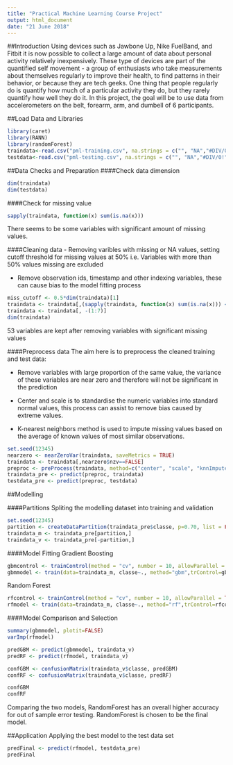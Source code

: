 ```yaml
---
title: "Practical Machine Learning Course Project"
output: html_document
date: "21 June 2018"
---
```

##Introduction
Using devices such as Jawbone Up, Nike FuelBand, and Fitbit it is now possible to collect a large amount of data about personal activity relatively inexpensively. These type of devices are part of the quantified self movement - a group of enthusiasts who take measurements about themselves regularly to improve their health, to find patterns in their behavior, or because they are tech geeks. One thing that people regularly do is quantify how much of a particular activity they do, but they rarely quantify how well they do it. In this project, the goal will be to use data from accelerometers on the belt, forearm, arm, and dumbell of 6 participants. 

##Load Data and Libraries
```r
library(caret)
library(RANN)
library(randomForest)
traindata<-read.csv("pml-training.csv", na.strings = c("", "NA","#DIV/0!"))
testdata<-read.csv("pml-testing.csv", na.strings = c("", "NA","#DIV/0!"))
```

##Data Checks and Preparation
####Check data dimension
```r
dim(traindata)
dim(testdata)
```

####Check for missing value
```r
sapply(traindata, function(x) sum(is.na(x)))
```
There seems to be some variables with significant amount of missing values.

####Cleaning data
- Removing varibles with missing or NA values, setting cutoff threshold for missing values at 50%
i.e. Variables with more than 50% values missing are excluded

- Remove observation ids, timestamp and other indexing variables, these can cause bias to the model fitting process

```r
miss_cutoff <- 0.5*dim(traindata)[1]
traindata <- traindata[,(sapply(traindata, function(x) sum(is.na(x))) < miss_cutoff)]
traindata <- traindata[, -(1:7)]
dim(traindata)
```
53 variables are kept after removing variables with significant missing values 

####Preprocess data
The aim here is to preprocess the cleaned training and test data:

- Remove variables with large proportion of the same value, the variance of these variables are near zero and therefore will not be significant in the prediction

- Center and scale is to standardise the numeric variables into standard normal values, this process can assist to remove bias caused by extreme values.

- K-nearest neighbors method is used to impute missing values based on the average of known values of most similar observations.

```r
set.seed(12345)
nearzero <- nearZeroVar(traindata, saveMetrics = TRUE)
traindata <- traindata[,nearzero$nzv==FALSE]
preproc <- preProcess(traindata, method=c("center", "scale", "knnImpute"))
traindata_pre <- predict(preproc, traindata)
testdata_pre <- predict(preproc, testdata)
```


##Modelling

####Partitions
Spliting the modelling dataset into training and validation
```r
set.seed(12345)
partition <- createDataPartition(traindata_pre$classe, p=0.70, list = FALSE)
traindata_m <- traindata_pre[partition,]
traindata_v <- traindata_pre[-partition,]
```


####Model Fitting
Gradient Boosting
```r
gbmcontrol <- trainControl(method = "cv", number = 10, allowParallel = TRUE)
gbmmodel <- train(data=traindata_m, classe~., method="gbm",trControl=gbmcontrol)
```

Random Forest
```r
rfcontrol <- trainControl(method = "cv", number = 10, allowParallel = TRUE)
rfmodel <- train(data=traindata_m, classe~., method="rf",trControl=rfcontrol)
```

####Model Comparison and Selection
```r
summary(gbmmodel, plotit=FALSE)
varImp(rfmodel)

predGBM <- predict(gbmmodel, traindata_v)
predRF <- predict(rfmodel, traindata_v)

confGBM <- confusionMatrix(traindata_v$classe, predGBM)
confRF <- confusionMatrix(traindata_v$classe, predRF)

confGBM
confRF

```
Comparing the two models, RandomForest has an overall higher accuracy for out of sample error testing. RandomForest is chosen to be the final model.

##Application
Applying the best model to the test data set
```r
predFinal <- predict(rfmodel, testdata_pre)
predFinal
```




